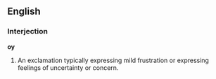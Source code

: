 ==English==

===Interjection===

'''oy'''

# An exclamation typically expressing mild frustration or expressing feelings of uncertainty or concern.